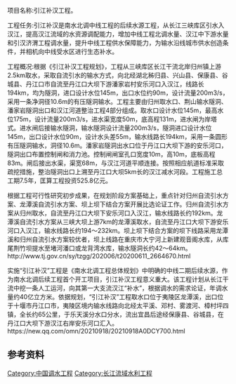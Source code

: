 
项目名称:引江补汉工程。

工程任务:引江补汉是南水北调中线工程的后续水源工程，从长江三峡库区引水入汉江，提高汉江流域的水资源调配能力，增加中线工程北调水量、汉江中下游水量和引汉济渭工程调水量，提升中线工程供水保障能力，为输水沿线城市供水创造条件，并相机向中线受水区进行生态补水。

工程概况:根据《引江补汉工程规划》，工程从三峡库区长江干流北岸归州镇上游2.5km取水，采取自流引水的输水方式，向北经湖北秭归县、兴山县、保康县、谷城县、丹江口市自流至丹江口大坝下游潘家岩村安乐河口入汉江，线路长194km，均为隧洞，进口设计水位145m，出口水位约90m，设计流量200m3/s，采用一条净洞径10.6m的有压隧洞输水。工程主要由归州取水口、荆山输水隧洞、潘家岩隧洞出口和汉江河道整治工程4部分组成。取水口设计水位145m，最高水位175m，设计流量200m3/s，进水渠宽度50m，底高程131m，进水闸为岸塔式。进水闸后接输水隧洞，输水隧洞设计流量200m3/s，隧洞进口设计水位145m，出口设计水位90m，设计水头差55m，输水线路长194km，采用一条圆形有压隧洞输水，洞径10.6m。潘家岩隧洞出水口位于丹江口大坝下游的安乐河口，隧洞出口布置控制闸和消力池。控制闸闸室孔口宽度10m，高10m，底板高程83m。闸后接出水渠，渠宽68m，与汉江河道平顺连接。按照相应航道标准采取疏挖措施，整治隧洞出口上溯至丹江口大坝5km长的汉江减水河段。工程施工总工期7.5年，匡算工程投资525.8亿元。

根据工程可行性研究初步成果，在规划阶段方案基础上，重点针对归州自流引水方案、龙潭溪自流引水方案、坝上坝下结合方案开展比选论证工作。归州自流引水方案从归州取水，自流至丹江口大坝下安乐河口入汉江，输水线路长约192km。龙潭溪自流引水方案从三峡大坝上游7km的龙潭溪取水，自流至丹江口大坝下游安乐河口入汉江，输水线路长约194～232km。坝上坝下结合方案的坝下线路采用龙潭溪和归州自流引水方案较优者，坝上线路在重庆市大宁河上新建观音阁水库，从库尾荆竹坝提水至堵河潘口或龙背湾水库，输水隧洞长约42～64km。http://www.tj.gov.cn/sy/tzgg/202006/t20200611_2664670.html {{Wayback|url=http://www.tj.gov.cn/sy/tzgg/202006/t20200611_2664670.html |date=20210123070917 }}

实施“引江补汉”工程是《南水北调工程总体规划》中明确的中线二期后续水源，作为南水北调后续工程首个开工项目，引江补汉工程意义重大。该工程计划从长江干流中挖一条人工运河，向其第一大支流汉江“补水”，根据调水的需求论证，年调水量约40亿立方米。依据规划，“引江补汉”工程取水口位于夷陵区龙潭溪，出口位于十堰市丹江口市，夷陵区境内输水线路向北经太平溪、邓村、雾渡河、樟村坪四镇，全长约65公里，于乐天溪分水口分水，流出宜昌后途经保康县、谷城县，在丹江口大坝下游汉江右岸安乐河口汇入。https://new.qq.com/omn/20210918/20210918A0DCY700.html {{Wayback|url=https://new.qq.com/omn/20210918/20210918A0DCY700.html |date=20210927033721 }}

== 参考资料 ==
{{reflist}}

[[Category:中国调水工程|Category:中国调水工程]]
[[Category:长江流域水利工程|Category:长江流域水利工程]]